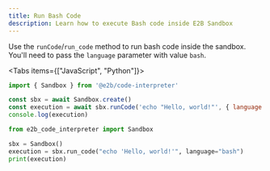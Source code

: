 ```yaml
---
title: Run Bash Code
description: Learn how to execute Bash code inside E2B Sandbox
---
```


Use the `runCode`/`run_code` method to run bash code inside the sandbox.
You'll need to pass the `language` parameter with value `bash`.

<Tabs items={["JavaScript", "Python"]}>
```js tab
import { Sandbox } from '@e2b/code-interpreter'

const sbx = await Sandbox.create()
const execution = await sbx.runCode('echo "Hello, world!"', { language: 'bash' })
console.log(execution)
```

```python tab
from e2b_code_interpreter import Sandbox

sbx = Sandbox()
execution = sbx.run_code("echo 'Hello, world!'", language="bash")
print(execution)
```
</Tabs>